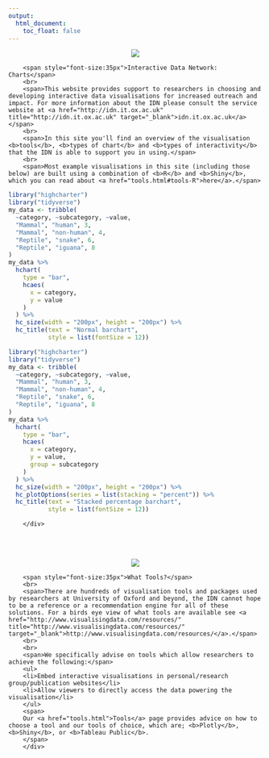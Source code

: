 ```yaml
---
output:
  html_document:
    toc_float: false
---
```



<!-- ```{js} -->
<!-- $("#rStudioHeader").removeClass("alwaysShrunk"); -->
<!-- $("#pageContent").removeClass("standardPadding"); -->
<!-- ``` -->


<!--html_preserve-->

<div class="row align-items-center">

<div class="col-md-5 align-self-center">
<center>
<img style="max-width:340px" src="images/idn_logo.png"/>
<center>
</div>

<div class="col-md-7 align-self-center">
        <span style="font-size:35px">Interactive Data Network: Charts</span>
        <br>
        <span>This website provides support to researchers in choosing and developing interactive data visualisations for increased outreach and impact. For more information about the IDN please consult the service website at <a href="http://idn.it.ox.ac.uk" title="http://idn.it.ox.ac.uk" target="_blank">idn.it.ox.ac.uk</a></span>
        <br>
        <span>In this site you'll find an overview of the visualisation <b>tools</b>, <b>types of chart</b> and <b>types of interactivity</b> that the IDN is able to support you in using.</span>
        <br>
        <span>Most example visualisations in this site (including those below) are built using a combination of <b>R</b> and <b>Shiny</b>, which you can read about <a href="tools.html#tools-R">here</a>.</span>

<div class="row">
   <div class=".col-xs-6">

```r
library("highcharter")
library("tidyverse")
my_data <- tribble(
  ~category, ~subcategory, ~value,
  "Mammal", "human", 3,
  "Mammal", "non-human", 4,
  "Reptile", "snake", 6,
  "Reptile", "iguana", 8
)
my_data %>%
  hchart(
    type = "bar",
    hcaes(
      x = category,
      y = value
    )
  ) %>%
  hc_size(width = "200px", height = "200px") %>%
  hc_title(text = "Normal barchart",
           style = list(fontSize = 12))
```

</div>

<div class=".col-xs-6">

```r
library("highcharter")
library("tidyverse")
my_data <- tribble(
  ~category, ~subcategory, ~value,
  "Mammal", "human", 3,
  "Mammal", "non-human", 4,
  "Reptile", "snake", 6,
  "Reptile", "iguana", 8
)
my_data %>%
  hchart(
    type = "bar",
    hcaes(
      x = category,
      y = value,
      group = subcategory
    )
  ) %>%
  hc_size(width = "200px", height = "200px") %>%
  hc_plotOptions(series = list(stacking = "percent")) %>%
  hc_title(text = "Stacked percentage barchart",
           style = list(fontSize = 12))
```

</div>
</div>
        
        </div>
</div>


<br>
<br>

<!---- Tools ----->

<div class="row align-items-center">

<div class="col-md-5 align-self-center">
<center>
<img style="max-width:340px" src="images/tools-logos.png"/>
<center>
</div>

<div class="col-md-7 align-self-center">
        <span style="font-size:35px">What Tools?</span>
        <br>
        <span>There are hundreds of visualisation tools and packages used by researchers at University of Oxford and beyond, the IDN cannot hope to be a reference or a recommendation engine for all of these solutions. For a birds eye view of what tools are available see <a href="http://www.visualisingdata.com/resources/" title="http://www.visualisingdata.com/resources/" target="_blank">http://www.visualisingdata.com/resources/</a>.</span>
        <br>
        <br>
        <span>We specifically advise on tools which allow researchers to achieve the following:</span>
        <ul>
        <li>Embed interactive visualisations in personal/research group/publication websites</li>
        <li>Allow viewers to directly access the data powering the visualisation</li>
        </ul>
        <span>
        Our <a href="tools.html">Tools</a> page provides advice on how to choose a tool and our tools of choice, which are; <b>Plotly</b>, <b>Shiny</b>, or <b>Tableau Public</b>.
        </span>
        </div>
</div>

<!--/html_preserve-->


